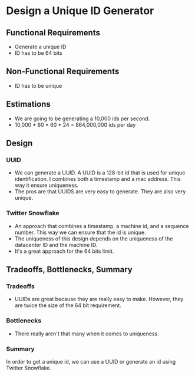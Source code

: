 # Design a Unique ID Generator

## Functional Requirements
- Generate a unique ID
- ID has to be 64 bits

## Non-Functional Requirements
- ID has to be unique

## Estimations
- We are going to be generating a 10,000 ids per second.
- 10,000 * 60 * 60 * 24 = 864,000,000 ids per day

## Design

### UUID
- We can generate a UUID. A UUID is a 128-bit id that is used for unique identification. I combines both a timestamp and a mac address. This way it ensure uniqueness.
- The pros are that UUIDS are very easy to generate. They are also very unique.

### Twitter Snowflake
- An approach that combines a timestamp, a machine id, and a sequence number. This way we can ensure that the id is unique.
- The uniqueness of this design depends on the uniqueness of the datacenter ID and the machine ID. 
- It's a great approach for the 64 bits limit.

## Tradeoffs, Bottlenecks, Summary

### Tradeoffs
- UUIDs are great because they are really easy to make. However, they are twice the size of the 64 bit requirement.

### Bottlenecks
- There really aren't that many when it comes to uniqueness. 

### Summary
In order to get a unique id, we can use a UUID or generate an id using Twitter Snowflake.